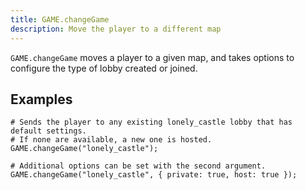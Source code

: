 ```yaml
---
title: GAME.changeGame
description: Move the player to a different map
---
```


`GAME.changeGame` moves a player to a given map, and takes options to configure the type of lobby created or joined.

## Examples

```krnk
# Sends the player to any existing lonely_castle lobby that has default settings.
# If none are available, a new one is hosted.
GAME.changeGame("lonely_castle");

# Additional options can be set with the second argument.
GAME.changeGame("lonely_castle", { private: true, host: true });


```